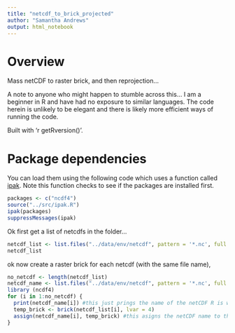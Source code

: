```yaml
---
title: "netcdf_to_brick_projected"
author: "Samantha Andrews"
output: html_notebook
---
```


# Overview
Mass netCDF to raster brick, and then reprojection...

A note to anyone who might happen to stumble across this... I am a beginner in R and have had no exposure to similar languages. The code herein is unlikely to be elegant and there is likely more efficient ways of running the code.

Built with 'r getRversion()'.

# Package dependencies
You can load them using the following code which uses a function called [ipak](https://gist.github.com/stevenworthington/3178163). 
Note this function checks to see if the packages are installed first.

```r
packages <- c("ncdf4")
source("../src/ipak.R")
ipak(packages)
suppressMessages(ipak)
```

Ok first get a list of netcdfs in the folder...
```r
netcdf_list <- list.files("../data/env/netcdf", pattern = '*.nc', full.names = TRUE)
netcdf_list
```

ok now create a raster brick for each netcdf (with the same file name),

```r
no_netcdf <- length(netcdf_list)
netcdf_name <- list.files("../data/env/netcdf", pattern = '*.nc', full.names = FALSE) #false means the path is not included
library (ncdf4)
for (i in 1:no_netcdf) {
  print(netcdf_name[i]) #this just prings the name of the netCDF R is working on
  temp_brick <- brick(netcdf_list[i], lvar = 4)
  assign(netcdf_name[i], temp_brick) #this asigns the netCDF name to the raster brick
}

```



